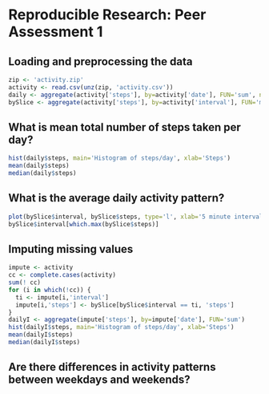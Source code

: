 # Reproducible Research: Peer Assessment 1


## Loading and preprocessing the data

```r
zip <- 'activity.zip'
activity <- read.csv(unz(zip, 'activity.csv'))
daily <- aggregate(activity['steps'], by=activity['date'], FUN='sum', na.rm=TRUE)
bySlice <- aggregate(activity['steps'], by=activity['interval'], FUN='mean', na.rm=TRUE)
```

## What is mean total number of steps taken per day?

```r
hist(daily$steps, main='Histogram of steps/day', xlab='Steps')
mean(daily$steps)
median(daily$steps)
```

## What is the average daily activity pattern?

```r
plot(bySlice$interval, bySlice$steps, type='l', xlab='5 minute interval', ylab='Avg. steps')
bySlice$interval[which.max(bySlice$steps)]
```

## Imputing missing values

```r
impute <- activity
cc <- complete.cases(activity)
sum(! cc)
for (i in which(!cc)) {
  ti <- impute[i,'interval']
  impute[i,'steps'] <- bySlice[bySlice$interval == ti, 'steps']
}
dailyI <- aggregate(impute['steps'], by=impute['date'], FUN='sum')
hist(dailyI$steps, main='Histogram of steps/day', xlab='Steps')
mean(dailyI$steps)
median(dailyI$steps)
```

## Are there differences in activity patterns between weekdays and weekends?
